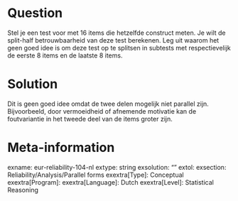 Question
========
Stel je een test voor met 16 items die hetzelfde construct meten. Je wilt de split-half betrouwbaarheid van deze test berekenen. Leg uit waarom het geen goed idee is om deze test op te splitsen in subtests met respectievelijk de eerste 8 items en de laatste 8 items.


Solution
========
Dit is geen goed idee omdat de twee delen mogelijk niet parallel zijn. Bijvoorbeeld, door vermoeidheid of afnemende motivatie kan de foutvariantie in het tweede deel van de items groter zijn.

Meta-information
================
exname: eur-reliability-104-nl
extype: string
exsolution: ""
extol: 
exsection: Reliability/Analysis/Parallel forms
exextra[Type]: Conceptual
exextra[Program]: 
exextra[Language]: Dutch
exextra[Level]: Statistical Reasoning
